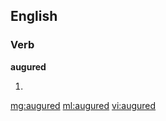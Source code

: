 ==English==

===Verb===
'''augured'''

# {{past of|[[augur]]}}

[[mg:augured]]
[[ml:augured]]
[[vi:augured]]